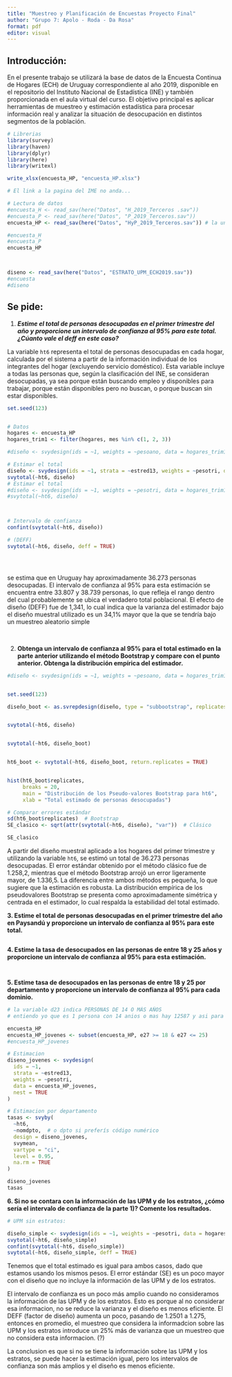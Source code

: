 ```yaml
---
title: "Muestreo y Planificación de Encuestas Proyecto Final"
author: "Grupo 7: Apolo - Roda - Da Rosa"
format: pdf
editor: visual
---
```


## Introducción:

En el presente trabajo se utilizará la base de datos de la Encuesta Continua de Hogares (ECH) de Uruguay correspondiente al año 2019, disponible en el repositorio del Instituto Nacional de Estadística (INE) y también proporcionada en el aula virtual del curso. El objetivo principal es aplicar herramientas de muestreo y estimación estadística para procesar información real y analizar la situación de desocupación en distintos segmentos de la población.

```r
# Librerias
library(survey)
library(haven)
library(dplyr)
library(here)
library(writexl)

write_xlsx(encuesta_HP, "encuesta_HP.xlsx")
```

```r
# El link a la pagina del IME no anda...

# Lectura de datos
#encuesta_H <- read_sav(here("Datos", "H_2019_Terceros .sav"))
#encuesta_P <- read_sav(here("Datos", "P_2019_Terceros.sav"))
encuesta_HP <- read_sav(here("Datos", "HyP_2019_Terceros.sav")) # la union de los dos anteriores

#encuesta_H
#encuesta_P
encuesta_HP



diseno <- read_sav(here("Datos", "ESTRATO_UPM_ECH2019.sav"))
#encuesta
#diseno
```

## Se pide:

1.  ***Estime el total de personas desocupadas en el primer trimestre del año y proporcione un intervalo de confianza al 95% para este total. ¿Cúanto vale el deff en este caso?\
    ***

La variable `ht6` representa el total de personas desocupadas en cada hogar, calculada por el sistema a partir de la información individual de los integrantes del hogar (excluyendo servicio doméstico). Esta variable incluye a todas las personas que, según la clasificación del INE, se consideran desocupadas, ya sea porque están buscando empleo y disponibles para trabajar, porque están disponibles pero no buscan, o porque buscan sin estar disponibles.\

```r
set.seed(123)


# Datos
hogares <- encuesta_HP
hogares_trim1 <- filter(hogares, mes %in% c(1, 2, 3))

#diseño <- svydesign(ids = ~1, weights = ~pesoano, data = hogares_trim1)

# Estimar el total
diseño <- svydesign(ids = ~1, strata = ~estred13, weights = ~pesotri, data = hogares_trim1)
svytotal(~ht6, diseño)
# Estimar el total
#diseño <- svydesign(ids = ~1, weights = ~pesotri, data = hogares_trim1)
#svytotal(~ht6, diseño)



# Intervalo de confianza
confint(svytotal(~ht6, diseño))

# (DEFF)
svytotal(~ht6, diseño, deff = TRUE)




```

```r

```


se estima que en Uruguay hay aproximadamente 36.273 personas desocupadas. El intervalo de confianza al 95% para esta estimación se encuentra entre 33.807 y 38.739 personas, lo que refleja el rango dentro del cual probablemente se ubica el verdadero total poblacional. El efecto de diseño (DEFF) fue de 1,341, lo cual indica que la varianza del estimador bajo el diseño muestral utilizado es un 34,1% mayor que la que se tendría bajo un muestreo aleatorio simple

\







2.  **Obtenga un intervalo de confianza al 95% para el total estimado en la parte anterior utilizando el método Bootstrap y compare con el punto anterior. Obtenga la distribución empírica del estimador.**

```r

#diseño <- svydesign(ids = ~1, weights = ~pesoano, data = hogares_trim1)


set.seed(123)

diseño_boot <- as.svrepdesign(diseño, type = "subbootstrap", replicates = 500)


svytotal(~ht6, diseño)


svytotal(~ht6, diseño_boot)


ht6_boot <- svytotal(~ht6, diseño_boot, return.replicates = TRUE)


hist(ht6_boot$replicates,
     breaks = 20,
     main = "Distribución de los Pseudo-valores Bootstrap para ht6",
     xlab = "Total estimado de personas desocupadas")

# Comparar errores estándar
sd(ht6_boot$replicates)  # Bootstrap
SE_clasico <- sqrt(attr(svytotal(~ht6, diseño), "var"))  # Clásico

SE_clasico


```

A partir del diseño muestral aplicado a los hogares del primer trimestre y utilizando la variable `ht6`, se estimó un total de 36.273 personas desocupadas. El error estándar obtenido por el método clásico fue de 1.258,2, mientras que el método Bootstrap arrojó un error ligeramente mayor, de 1.336,5. La diferencia entre ambos métodos es pequeña, lo que sugiere que la estimación es robusta. La distribución empírica de los pseudovalores Bootstrap se presenta como aproximadamente simétrica y centrada en el estimador, lo cual respalda la estabilidad del total estimado.

**3. Estime el total de personas desocupadas en el primer trimestre del año en Paysandú y proporcione un intervalo de confianza al 95% para este total.**

```r

```

**4. Estime la tasa de desocupados en las personas de entre 18 y 25 años y proporcione un intervalo de confianza al 95% para esta estimación.**

```r


```

```r

```

**5. Estime tasa de desocupados en las personas de entre 18 y 25 por departamento y proporcione un intervalo de confianza al 95% para cada dominio.**

```r
# la variable d23 indica PERSONAS DE 14 O MÁS AÑOS
# entiendo yo que es 1 persona con 14 anios o mas hay 12587 y asi para los demas

encuesta_HP
encuesta_HP_jovenes <- subset(encuesta_HP, e27 >= 18 & e27 <= 25)
#encuesta_HP_jovenes

# Estimacion
diseno_jovenes <- svydesign(
  ids = ~1,
  strata = ~estred13,
  weights = ~pesotri,
  data = encuesta_HP_jovenes,
  nest = TRUE
)

# Estimacion por departamento
tasas <- svyby(
  ~ht6,
  ~nomdpto,  # o dpto si preferís código numérico
  design = diseno_jovenes,
  svymean,
  vartype = "ci",
  level = 0.95,
  na.rm = TRUE
)

diseno_jovenes
tasas

```



**6. Si no se contara con la información de las UPM y de los estratos, ¿cómo sería el intervalo de confianza de la parte 1)? Comente los resultados.**

```r
# UPM sin estratos:

diseño_simple <- svydesign(ids = ~1, weights = ~pesotri, data = hogares_trim1)
svytotal(~ht6, diseño_simple)
confint(svytotal(~ht6, diseño_simple))
svytotal(~ht6, diseño_simple, deff = TRUE)

```

Tenemos que el total estimado es igual para ambos casos, dado que estamos usando los mismos pesos. El error estándar (SE) es un poco mayor con el diseño que no incluye la información de las UPM y de los estratos.

El intervalo de confianza es un poco más amplio cuando no consideramos la información de las UPM y de los estratos. Esto es porque al no considerar esa informacion, no se reduce la varianza y el diseño es menos eficiente.  El DEFF (factor de diseño) aumenta un poco, pasando de 1.2501 a 1.275, entonces en promedio, el muestreo que considera la informadcion sobre las UPM y los estratos introduce un 25% más de varianza que un muestreo que no considera esta informacion. (?)


La conclusion es que si no se tiene la información sobre las UPM y los estratos, se puede hacer la estimación igual, pero los intervalos de confianza son más amplios y el diseño es menos eficiente.









```r

```
